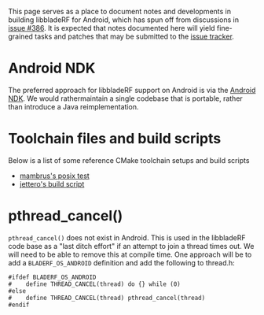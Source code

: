 
This page serves as a place to document notes and developments in building libbladeRF for Android, which has spun off from discussions in [https://github.com/Nuand/bladeRF/issues/386 issue #386]. It is expected that notes documented here will yield fine-grained tasks and patches that may be submitted to the [https://www.github.com/nuand/bladeRF/issues issue tracker].

= Android NDK =
The preferred approach for libbladeRF support on Android is via the [https://developer.android.com/tools/sdk/ndk/index.html Android NDK].  We would rathermaintain a single codebase that is portable, rather than introduce a Java reimplementation.

= Toolchain files and build scripts =

Below is a list of some reference CMake toolchain setups and build scripts
* [https://github.com/mambrus/mixedmisc/tree/master/posixtest_android mambrus's posix test]
* [https://goo.gl/yfUatK jettero's build script]


= pthread_cancel() =
<code>pthread_cancel()</code> does not exist in Android. This is used in the libbladeRF code base as a "last ditch effort" if an attempt to join a thread times out. We will need to be able to remove this at compile time.  One approach will be to add a <code>BLADERF_OS_ANDROID</code> definition and add the following to thread.h:

<pre>
#ifdef BLADERF_OS_ANDROID
#    define THREAD_CANCEL(thread) do {} while (0)
#else
#    define THREAD_CANCEL(thread) pthread_cancel(thread)
#endif
</pre>

